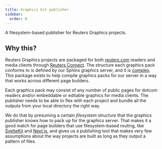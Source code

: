 ```yaml
---
title: Graphics kit publisher
sidebar:
  order: 0
---
```


A filesystem-based publisher for Reuters Graphics projects.

## Why this?

Reuters Graphics projects are packaged for both [reuters.com](https://www.reuters.com/graphics/) readers and media clients through [Reuters Connect](https://www.reutersconnect.com/). The structure each graphics pack conforms to is defined by our Sphinx graphics server, and it is [complex](/graphics-kit-publisher/sphinx/). This package exists to help compile graphics packs for our server in a way that works across different page builders.

Each graphics pack may consist of any number of public pages for dotcom readers and/or embeddable or editable graphics for media clients. The publisher needs to be able to flex with each project and bundle all the outputs from your local directory the right way.

We do that by presuming a certain _filesystem structure_ that the graphics publisher knows how to pack up for the graphics server. That makes it a good match for page builders that use filesystem-based routing, like [SvelteKit](https://kit.svelte.dev/) and [Next.js](https://nextjs.org/), and gives us a publishing tool that makes very few assumptions about the way projects are built as long as they output a pattern of files.
